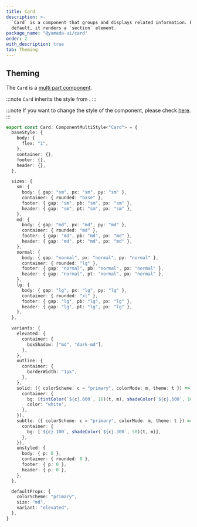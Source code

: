 ```yaml
---
title: Card
description: >-
  `Card` is a component that groups and displays related information. By
  default, it renders a `section` element.
package_name: "@yamada-ui/card"
order: 2
with_description: true
tab: Theming
---
```


## Theming

The `Card` is a [multi part component](/styled-system/theming/component-styles#multi-part-components).

:::note
`Card` inherits the style from .
:::

:::note
If you want to change the style of the component, please check [here](/styled-system/theming/customize-theme#changing-the-style-of-components).
:::

```ts
export const Card: ComponentMultiStyle<"Card"> = {
  baseStyle: {
    body: {
      flex: "1",
    },
    container: {},
    footer: {},
    header: {},
  },

  sizes: {
    sm: {
      body: { gap: "sm", px: "sm", py: "sm" },
      container: { rounded: "base" },
      footer: { gap: "sm", pb: "sm", px: "sm" },
      header: { gap: "sm", pt: "sm", px: "sm" },
    },
    md: {
      body: { gap: "md", px: "md", py: "md" },
      container: { rounded: "md" },
      footer: { gap: "md", pb: "md", px: "md" },
      header: { gap: "md", pt: "md", px: "md" },
    },
    normal: {
      body: { gap: "normal", px: "normal", py: "normal" },
      container: { rounded: "lg" },
      footer: { gap: "normal", pb: "normal", px: "normal" },
      header: { gap: "normal", pt: "normal", px: "normal" },
    },
    lg: {
      body: { gap: "lg", px: "lg", py: "lg" },
      container: { rounded: "xl" },
      footer: { gap: "lg", pb: "lg", px: "lg" },
      header: { gap: "lg", pt: "lg", px: "lg" },
    },
  },

  variants: {
    elevated: {
      container: {
        boxShadow: ["md", "dark-md"],
      },
    },
    outline: {
      container: {
        borderWidth: "1px",
      },
    },
    solid: ({ colorScheme: c = "primary", colorMode: m, theme: t }) => ({
      container: {
        bg: [tintColor(`${c}.600`, 16)(t, m), shadeColor(`${c}.600`, 16)(t, m)],
        color: "white",
      },
    }),
    subtle: ({ colorScheme: c = "primary", colorMode: m, theme: t }) => ({
      container: {
        bg: [`${c}.100`, shadeColor(`${c}.300`, 58)(t, m)],
      },
    }),
    unstyled: {
      body: { p: 0 },
      container: { rounded: 0 },
      footer: { p: 0 },
      header: { p: 0 },
    },
  },

  defaultProps: {
    colorScheme: "primary",
    size: "md",
    variant: "elevated",
  },
}
```
